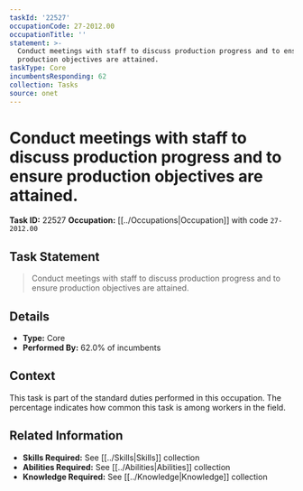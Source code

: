 ```yaml
---
taskId: '22527'
occupationCode: 27-2012.00
occupationTitle: ''
statement: >-
  Conduct meetings with staff to discuss production progress and to ensure
  production objectives are attained.
taskType: Core
incumbentsResponding: 62
collection: Tasks
source: onet
---
```

# Conduct meetings with staff to discuss production progress and to ensure production objectives are attained.

**Task ID:** 22527
**Occupation:** [[../Occupations|Occupation]] with code `27-2012.00`

## Task Statement

> Conduct meetings with staff to discuss production progress and to ensure production objectives are attained.

## Details

- **Type:** Core
- **Performed By:** 62.0% of incumbents

## Context

This task is part of the standard duties performed in this occupation. The percentage indicates how common this task is among workers in the field.

## Related Information

- **Skills Required:** See [[../Skills|Skills]] collection
- **Abilities Required:** See [[../Abilities|Abilities]] collection
- **Knowledge Required:** See [[../Knowledge|Knowledge]] collection
